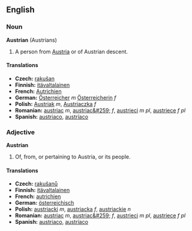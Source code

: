 ==English==
===Noun===
'''Austrian''' (Austrians)
#A person from [[Austria]] or of Austrian descent.

====Translations====

*'''Czech:''' [[rakušan]]
*'''Finnish:''' [[itävaltalainen]]
*'''French:''' [[Autrichien]]
*'''German:''' [[Österreicher]] ''m'' [[Österreicherin]] ''f''
*'''Polish:''' [[Austriak]] ''m'', [[Austriaczka]] ''f''
*'''Romanian:''' [[austriac]] ''m'', [[austriac&#259;]] ''f'', [[austrieci]] ''m pl'', [[austriece]] ''f pl''
*'''Spanish:''' [[austriaco]], [[austríaco]]

===Adjective===
'''Austrian'''
#Of, from, or pertaining to Austria, or its people.
====Translations====

*'''Czech:''' [[rakušanů]]
*'''Finnish:''' [[itävaltalainen]]
*'''French:''' [[autrichien]]
*'''German:''' [[österreichisch]]
*'''Polish:''' [[austriacki]] ''m'', [[austriacka]] ''f'', [[austriackie]] ''n''
*'''Romanian:''' [[austriac]] ''m'', [[austriac&#259;]] ''f'', [[austrieci]] ''m pl'', [[austriece]] ''f pl''
*'''Spanish:''' [[austriaco]], [[austríaco]]